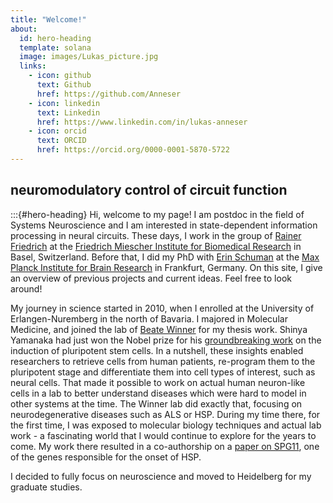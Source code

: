 ```yaml
---
title: "Welcome!"
about: 
  id: hero-heading
  template: solana
  image: images/Lukas_picture.jpg
  links:
    - icon: github
      text: Github
      href: https://github.com/Anneser
    - icon: linkedin
      text: Linkedin
      href: https://www.linkedin.com/in/lukas-anneser
    - icon: orcid
      text: ORCID
      href: https://orcid.org/0000-0001-5870-5722
---
```

## neuromodulatory control of circuit function
:::{#hero-heading}
Hi, welcome to my page! I am postdoc in the field of Systems Neuroscience and I am interested in state-dependent information processing in neural circuits.
These days, I work in the group of [Rainer Friedrich](https://www.fmi.ch/research-groups/groupleader.html?group=119) at the [Friedrich Miescher Institute for Biomedical Research](https://www.fmi.ch/) in Basel, Switzerland. Before that, I did my PhD with [Erin Schuman](https://brain.mpg.de/schuman) at the [Max Planck Institute for Brain Research](https://brain.mpg.de/home) in Frankfurt, Germany. On this site, I give an overview of previous projects and current ideas. Feel free to look around!

My journey in science started in 2010, when I enrolled at the University of Erlangen-Nuremberg in the north of Bavaria. I majored in Molecular Medicine, and joined the lab of [Beate Winner](https://www.stammzellbiologie.uk-erlangen.de/en/) for my thesis work. Shinya Yamanaka had just won the Nobel prize for his [groundbreaking work](https://doi.org/10.1016/j.cell.2006.07.024) on the induction of pluripotent stem cells. In a nutshell, these insights enabled researchers to retrieve cells from human patients, re-program them to the pluripotent stage and differentiate them into cell types of interest, such as neural cells. That made it possible to work on actual human neuron-like cells in a lab to better understand diseases which were hard to model in other systems at the time. The Winner lab did exactly that, focusing on neurodegenerative diseases such as ALS or HSP. During my time there, for the first time, I was exposed to molecular biology techniques and actual lab work - a fascinating world that I would continue to explore for the years to come. My work there resulted in a co-authorship on a [paper on SPG11](https://doi.org/10.1002/ana.24633), one of the genes responsible for the onset of HSP.  

I decided to fully focus on neuroscience and moved to Heidelberg for my graduate studies. 